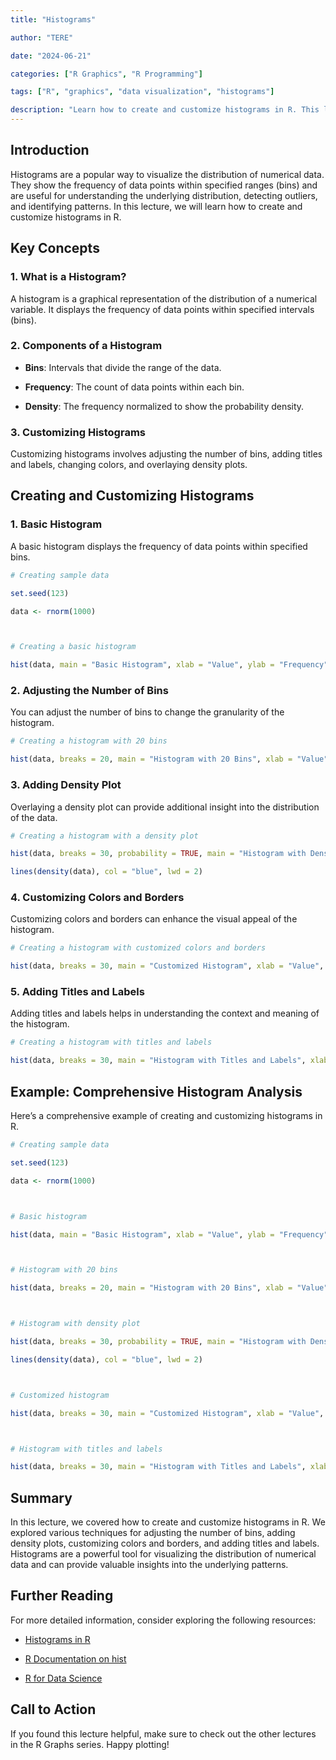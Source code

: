```yaml
---
title: "Histograms"

author: "TERE"

date: "2024-06-21"

categories: ["R Graphics", "R Programming"]

tags: ["R", "graphics", "data visualization", "histograms"]

description: "Learn how to create and customize histograms in R. This lecture covers essential techniques for visualizing the distribution of numerical data using histograms in R."
---
```




## Introduction



Histograms are a popular way to visualize the distribution of numerical data. They show the frequency of data points within specified ranges (bins) and are useful for understanding the underlying distribution, detecting outliers, and identifying patterns. In this lecture, we will learn how to create and customize histograms in R.



## Key Concepts



### 1. What is a Histogram?



A histogram is a graphical representation of the distribution of a numerical variable. It displays the frequency of data points within specified intervals (bins).



### 2. Components of a Histogram



- **Bins**: Intervals that divide the range of the data.

- **Frequency**: The count of data points within each bin.

- **Density**: The frequency normalized to show the probability density.



### 3. Customizing Histograms



Customizing histograms involves adjusting the number of bins, adding titles and labels, changing colors, and overlaying density plots.



## Creating and Customizing Histograms



### 1. Basic Histogram



A basic histogram displays the frequency of data points within specified bins.



```r

# Creating sample data

set.seed(123)

data <- rnorm(1000)



# Creating a basic histogram

hist(data, main = "Basic Histogram", xlab = "Value", ylab = "Frequency", col = "lightblue", border = "black")

```




### 2. Adjusting the Number of Bins



You can adjust the number of bins to change the granularity of the histogram.



```r

# Creating a histogram with 20 bins

hist(data, breaks = 20, main = "Histogram with 20 Bins", xlab = "Value", ylab = "Frequency", col = "lightgreen", border = "black")

```




### 3. Adding Density Plot



Overlaying a density plot can provide additional insight into the distribution of the data.



```r

# Creating a histogram with a density plot

hist(data, breaks = 30, probability = TRUE, main = "Histogram with Density Plot", xlab = "Value", ylab = "Density", col = "lightcoral", border = "black")

lines(density(data), col = "blue", lwd = 2)

```





### 4. Customizing Colors and Borders



Customizing colors and borders can enhance the visual appeal of the histogram.



```r

# Creating a histogram with customized colors and borders

hist(data, breaks = 30, main = "Customized Histogram", xlab = "Value", ylab = "Frequency", col = "purple", border = "yellow")

```





### 5. Adding Titles and Labels



Adding titles and labels helps in understanding the context and meaning of the histogram.



```r

# Creating a histogram with titles and labels

hist(data, breaks = 30, main = "Histogram with Titles and Labels", xlab = "X Axis Label", ylab = "Y Axis Label", col = "orange", border = "darkblue")

```






## Example: Comprehensive Histogram Analysis



Here's a comprehensive example of creating and customizing histograms in R.



```r

# Creating sample data

set.seed(123)

data <- rnorm(1000)



# Basic histogram

hist(data, main = "Basic Histogram", xlab = "Value", ylab = "Frequency", col = "lightblue", border = "black")



# Histogram with 20 bins

hist(data, breaks = 20, main = "Histogram with 20 Bins", xlab = "Value", ylab = "Frequency", col = "lightgreen", border = "black")



# Histogram with density plot

hist(data, breaks = 30, probability = TRUE, main = "Histogram with Density Plot", xlab = "Value", ylab = "Density", col = "lightcoral", border = "black")

lines(density(data), col = "blue", lwd = 2)



# Customized histogram

hist(data, breaks = 30, main = "Customized Histogram", xlab = "Value", ylab = "Frequency", col = "purple", border = "yellow")



# Histogram with titles and labels

hist(data, breaks = 30, main = "Histogram with Titles and Labels", xlab = "X Axis Label", ylab = "Y Axis Label", col = "orange", border = "darkblue")

```



## Summary



In this lecture, we covered how to create and customize histograms in R. We explored various techniques for adjusting the number of bins, adding density plots, customizing colors and borders, and adding titles and labels. Histograms are a powerful tool for visualizing the distribution of numerical data and can provide valuable insights into the underlying patterns.



## Further Reading



For more detailed information, consider exploring the following resources:



- [Histograms in R](https://www.datamentor.io/r-programming/histogram/)

- [R Documentation on hist](https://www.rdocumentation.org/packages/graphics/versions/3.6.2/topics/hist)

- [R for Data Science](https://r4ds.had.co.nz/data-visualization.html)



## Call to Action



If you found this lecture helpful, make sure to check out the other lectures in the R Graphs series. Happy plotting!